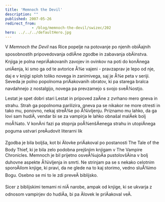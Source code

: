 ```yaml
---
title: 'Memnoch the Devil'
description: ""
published: 2007-05-26
redirect_from: 
            - /blog/memnoch-the-devil/swizec/202
hero: ../../../defaultHero.jpg
---
```

V _Memnoch the Devil_ nas Rice popelje na potovanje po njenih obiÄajnih sposobnostih pripovedovanja odliÄne zgodbe in zabavanja obÄinstva. Knjiga je polna nepriÄakovanih zavojev in ovinkov na poti do konÄnega uniÄenja, ki smo ga od te avtorice Å¾e vajeni - pravzaprav je lepo od nje, daj e v knjigi sploh toliko novega in zanimivega, saj je Å¾e peta v seriji. Seveda je polno popolnoma priÄakovanih obratov, ki pa starega bralca navdahnejo z nostalgijo, novega pa prevzamejo s svojo sveÅ¾ostjo.

Lestat je spet dobri stari Lestat in pripoved zaÄne z zvrhano mero gneva in strahu. Strah ga popolnoma parilizira, gneva pa se nikakor ne more otresti in tako mu, ponovno, nekaj streÅ¾e po Å¾ivljenju. Priznamo mu lahko, da ga lovi sam hudiÄ, vendar bi se za vampirja le lahko obnašal malÄek bolj moÅ¾ato. V konÄni fazi pa stopnja poÅ¾enšÄenega strahu in utopiÄnega poguma ustvari preÄudovit literarni lik

Zgodba je bila boljša, kot bi Älovke priÄakoval po postanosti The Tale of the Body Thief, ki je bila zelo podobna prejšnjim knjigam v The Vampire Chronicles. Memnoch je bil prijetno osveÅ¾ujoÄa pustolovšÄina v bolj duhovne aspekte Å¾ivljenja in smrti. Ne strinjam pa se s nekako celotnim sporoÄilom knjige, ki pravi, da ne glede na to kaj storimo, vedno sluÅ¾imo Bogu. Osebno se mi to le zdi preveÄ biblijsko.

Sicer z biblijskimi temami ni niÄ narobe, ampak od knjige, ki se ukvarja z odnosom vampirjev do hudiÄa, bi pa Älovek le priÄakoval veÄ.